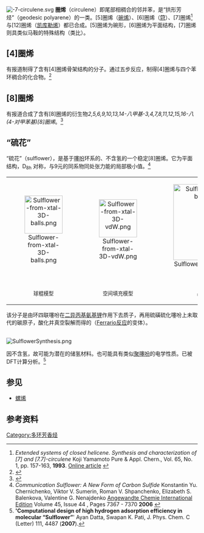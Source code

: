 [[Image:-7-circulene.svg|right]]
'''圈烯'''（circulene）即尾部相稠合的邻并苯，是“拱形芳烃”（geodesic polyarene）的一类。[5]圈烯（[[碗烯|碗烯]]）、[6]圈烯（[[蒄|蒄]]）、[7]圈烯<ref>''Extended systems of closed helicene. Synthesis and characterization of [7] and [7.7]-circulene'' Koji Yamamoto Pure & Appl. Chern., Vol. 65, No. 1, pp. 157-163, '''1993'''. [http://www.iupac.org/publications/pac/1993/pdf/6501x0157.pdf Online article] {{Wayback|url=http://www.iupac.org/publications/pac/1993/pdf/6501x0157.pdf |date=20110629174057 }}</ref> 与[12]圈烯（[[凯库勒烯|凯库勒烯]]）都已合成。[5]圈烯为碗形，[6]圈烯为平面结构，[7]圈烯则具类似马鞍的特殊结构（类比{{en-link|杯芳烃|Calixarene}}）。

==[4]圈烯==
有报道制得了含有[4]圈烯骨架结构的分子。通过五步反应，制得[4]圈烯与四个苯环稠合的化合物。<ref>{{cite journal | last1 = Bharat | first1 = Bhola | last2 = Bally | first2 = T. | last3 = Valente | first3 = A. | last4 = Cyrański | first4 = Michał K. | last5 = Dobrzycki | first5 = Ł. | last6 = Spain | first6 = Stephen M. | last7 = Rempała | first7 = P. | last8 = Chin | first8 = Matthew R. | last9 = King | first9 = Benjamin T. | year = 2010 | title = Quadrannulene: A Nonclassical Fullerene Fragment | url = | journal = Angew. Chem. Int. Ed. | volume = 49 | issue = | pages = 399–402 | doi = 10.1002/anie.200905633 }}</ref>
==[8]圈烯==
有报道合成了含有[8]圈烯的衍生物''2,5,6,9,10,13,14-八甲基-3,4,7,8,11,12,15,16-八(4-对甲苯基)[8]圈烯''。<ref>{{cite journal | last1 = Feng | first1 = C.-N. | last2 = Kuo | first2 = M.-Y. | last3 = Wu | first3 = Y.-T. | year = 2013 | title = Synthesis, Structural Analysis, and Properties of [8]Circulenes | url = | journal = Angew. Chem. Int. Ed | volume = 52 | issue = | pages = 7791–7794 | doi = 10.1002/anie.201303875 }}</ref>
==“硫花”==
{{main|硫花}}
“硫花”（sulflower），是基于[[噻吩|噻吩]]环系的、不含氢的一个稳定[8]圈烯。它为平面结构，D<sub>8h</sub> 对称，与9元的同系物同处张力能的局部极小值。<ref>''Communication Sulflower: A New Form of Carbon Sulfide'' Konstantin Yu. Chernichenko, Viktor V. Sumerin, Roman V. Shpanchenko, Elizabeth S. Balenkova, Valentine G. Nenajdenko [[Angewandte_Chemie_International_Edition|Angewandte Chemie International Edition]] Volume 45, Issue 44 , Pages 7367 - 7370 '''2006''' {{DOI|10.1002/anie.200602190}}</ref>

<center>
{|align="center"  class="wikitable"
|<center>[[File:Sulflower-from-xtal-3D-balls.png|100px]]</center>||<center>[[File:Sulflower-from-xtal-3D-vdW.png|100px]]</center>||<center>[[File:Sulflower-xtal-3D-balls-A.png|200px]]</center>||<center>[[File:Sulflower-xtal-3D-vdW-B.png|150px]]</center>
|-
|<center><small>球棍模型</small></center>||<center><small>空间填充模型</small></center>||<center><small>晶体结构图1</small></center>||<center><small>晶体结构图2</small></center>
|}
</center>

该分子是由环四联噻吩在[[二异丙基氨基锂|二异丙基氨基锂]]作用下去质子，再用硫磺硫化噻吩上未取代的碳原子，酸化并真空裂解而得的（[[Ferrario反应|Ferrario反应]]的变体）。

<br>
[[Image:SulflowerSynthesis.png|center]]

因不含氢，故可能为潜在的储氢材料。也可能具有类似[[聚噻吩|聚噻吩]]的电学性质。已被DFT计算分析。<ref>''''Computational design of high hydrogen adsorption efficiency in molecular “Sulflower”'''' Ayan Datta, Swapan K. Pati, J. Phys. Chem. C (Letter) 111, 4487 ('''2007''').</ref>

== 参见 ==
* [[螺烯|螺烯]]
== 参考资料 ==
{{Reflist}}
{{多环芳烃}}
[[Category:多环芳香烃|Category:多环芳香烃]]